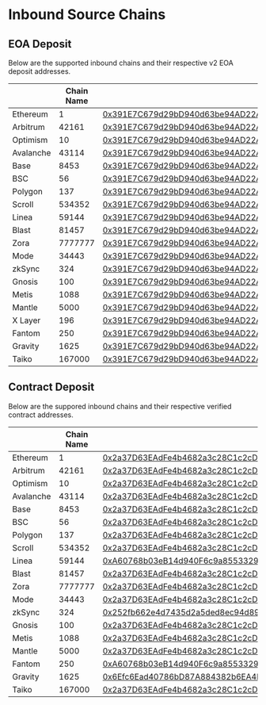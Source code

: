 # Inbound Source Chains

## EOA Deposit

Below are the supported inbound chains and their respective v2 EOA deposit addresses.

| <th className="whitespace-nowrap">Chain Name</th> | <th className="whitespace-nowrap">Native ID</th> | <th className="whitespace-nowrap">Contract Address</th>                                                                          |
| ------------------------------------------------- | ------------------------------------------------ | -------------------------------------------------------------------------------------------------------------------------------- |
| Ethereum                                          | 1                                                | [0x391E7C679d29bD940d63be94AD22A25d25b5A604](https://etherscan.io/address/0x391E7C679d29bD940d63be94AD22A25d25b5A604)            |
| Arbitrum                                          | 42161                                            | [0x391E7C679d29bD940d63be94AD22A25d25b5A604](https://arbiscan.io/address/0x391E7C679d29bD940d63be94AD22A25d25b5A604)             |
| Optimism                                          | 10                                               | [0x391E7C679d29bD940d63be94AD22A25d25b5A604](https://optimistic.etherscan.io/address/0x391E7C679d29bD940d63be94AD22A25d25b5A604) |
| Avalanche                                         | 43114                                            | [0x391E7C679d29bD940d63be94AD22A25d25b5A604](https://snowtrace.io/address/0x391E7C679d29bD940d63be94AD22A25d25b5A604)            |
| Base                                              | 8453                                             | [0x391E7C679d29bD940d63be94AD22A25d25b5A604](https://basescan.org/address/0x391E7C679d29bD940d63be94AD22A25d25b5A604)            |
| BSC                                               | 56                                               | [0x391E7C679d29bD940d63be94AD22A25d25b5A604](https://bscscan.com/address/0x391E7C679d29bD940d63be94AD22A25d25b5A604)             |
| Polygon                                           | 137                                              | [0x391E7C679d29bD940d63be94AD22A25d25b5A604](https://polygonscan.com/address/0x391E7C679d29bD940d63be94AD22A25d25b5A604)         |
| Scroll                                            | 534352                                           | [0x391E7C679d29bD940d63be94AD22A25d25b5A604](https://scrollscan.com/address/0x391E7C679d29bD940d63be94AD22A25d25b5A604)          |
| Linea                                             | 59144                                            | [0x391E7C679d29bD940d63be94AD22A25d25b5A604](https://lineascan.build/address/0x391E7C679d29bD940d63be94AD22A25d25b5A604)         |
| Blast                                             | 81457                                            | [0x391E7C679d29bD940d63be94AD22A25d25b5A604](https://blastscan.io/address/0x391E7C679d29bD940d63be94AD22A25d25b5A604)            |
| Zora                                              | 7777777                                          | [0x391E7C679d29bD940d63be94AD22A25d25b5A604](https://explorer.zora.energy/address/0x391E7C679d29bD940d63be94AD22A25d25b5A604)    |
| Mode                                              | 34443                                            | [0x391E7C679d29bD940d63be94AD22A25d25b5A604](https://modescan.io/address/0x391E7C679d29bD940d63be94AD22A25d25b5A604)             |
| zkSync                                            | 324                                              | [0x391E7C679d29bD940d63be94AD22A25d25b5A604](https://explorer.zksync.io/address/0x391E7C679d29bD940d63be94AD22A25d25b5A604)      |
| Gnosis                                            | 100                                              | [0x391E7C679d29bD940d63be94AD22A25d25b5A604](https://gnosisscan.io/address/0x391E7C679d29bD940d63be94AD22A25d25b5A604)           |
| Metis                                             | 1088                                             | [0x391E7C679d29bD940d63be94AD22A25d25b5A604](https://explorer.metis.io/address/0x391E7C679d29bD940d63be94AD22A25d25b5A604)       |
| Mantle                                            | 5000                                             | [0x391E7C679d29bD940d63be94AD22A25d25b5A604](https://explorer.mantle.xyz/address/0x391E7C679d29bD940d63be94AD22A25d25b5A604)     |
| X Layer                                           | 196                                              | [0x391E7C679d29bD940d63be94AD22A25d25b5A604](https://www.oklink.com/xlayer/address/0x391E7C679d29bD940d63be94AD22A25d25b5A604)   |
| Fantom                                            | 250                                              | [0x391E7C679d29bD940d63be94AD22A25d25b5A604](https://ftmscan.com/address/0x391E7C679d29bD940d63be94AD22A25d25b5A604)             |
| Gravity                                           | 1625                                             | [0x391E7C679d29bD940d63be94AD22A25d25b5A604](https://explorer.gravity.xyz/address/0x391E7C679d29bD940d63be94AD22A25d25b5A604)    |
| Taiko                                             | 167000                                           | [0x391E7C679d29bD940d63be94AD22A25d25b5A604](https://taikoscan.io/address/0x391E7C679d29bD940d63be94AD22A25d25b5A604)     |

## Contract Deposit

Below are the suppored inbound chains and their respective verified contract addresses.

| <th className="whitespace-nowrap">Chain Name</th> | <th className="whitespace-nowrap">Native ID</th> | <th className="whitespace-nowrap">Contract Address</th>                                                                          |
| ------------------------------------------------- | ------------------------------------------------ | -------------------------------------------------------------------------------------------------------------------------------- |
| Ethereum                                          | 1                                                | [0x2a37D63EAdFe4b4682a3c28C1c2cD4F109Cc2762](https://etherscan.io/address/0x2a37D63EAdFe4b4682a3c28C1c2cD4F109Cc2762)            |
| Arbitrum                                          | 42161                                            | [0x2a37D63EAdFe4b4682a3c28C1c2cD4F109Cc2762](https://arbiscan.io/address/0x2a37D63EAdFe4b4682a3c28C1c2cD4F109Cc2762)             |
| Optimism                                          | 10                                               | [0x2a37D63EAdFe4b4682a3c28C1c2cD4F109Cc2762](https://optimistic.etherscan.io/address/0x2a37D63EAdFe4b4682a3c28C1c2cD4F109Cc2762) |
| Avalanche                                         | 43114                                            | [0x2a37D63EAdFe4b4682a3c28C1c2cD4F109Cc2762](https://snowtrace.io/address/0x2a37D63EAdFe4b4682a3c28C1c2cD4F109Cc2762)            |
| Base                                              | 8453                                             | [0x2a37D63EAdFe4b4682a3c28C1c2cD4F109Cc2762](https://basescan.org/address/0x2a37D63EAdFe4b4682a3c28C1c2cD4F109Cc2762)            |
| BSC                                               | 56                                               | [0x2a37D63EAdFe4b4682a3c28C1c2cD4F109Cc2762](https://bscscan.com/address/0x2a37D63EAdFe4b4682a3c28C1c2cD4F109Cc2762)             |
| Polygon                                           | 137                                              | [0x2a37D63EAdFe4b4682a3c28C1c2cD4F109Cc2762](https://polygonscan.com/address/0x2a37D63EAdFe4b4682a3c28C1c2cD4F109Cc2762)         |
| Scroll                                            | 534352                                           | [0x2a37D63EAdFe4b4682a3c28C1c2cD4F109Cc2762](https://scrollscan.com/address/0x2a37D63EAdFe4b4682a3c28C1c2cD4F109Cc2762)          |
| Linea                                             | 59144                                            | [0xA60768b03eB14d940F6c9a8553329B7F9037C91b](https://lineascan.build/address/0xA60768b03eB14d940F6c9a8553329B7F9037C91b)         |
| Blast                                             | 81457                                            | [0x2a37D63EAdFe4b4682a3c28C1c2cD4F109Cc2762](https://blastscan.io/address/0x2a37D63EAdFe4b4682a3c28C1c2cD4F109Cc2762)            |
| Zora                                              | 7777777                                          | [0x2a37D63EAdFe4b4682a3c28C1c2cD4F109Cc2762](https://explorer.zora.energy/address/0x2a37D63EAdFe4b4682a3c28C1c2cD4F109Cc2762)    |
| Mode                                              | 34443                                            | [0x2a37D63EAdFe4b4682a3c28C1c2cD4F109Cc2762](https://modescan.io/address/0x2a37D63EAdFe4b4682a3c28C1c2cD4F109Cc2762)             |
| zkSync                                            | 324                                              | [0x252fb662e4d7435d2a5ded8ec94d8932cf76c178](https://explorer.zksync.io/address/0x252fb662e4d7435d2a5ded8ec94d8932cf76c178)      |
| Gnosis                                            | 100                                              | [0x2a37D63EAdFe4b4682a3c28C1c2cD4F109Cc2762](https://gnosisscan.io/address/0x2a37D63EAdFe4b4682a3c28C1c2cD4F109Cc2762)           |
| Metis                                             | 1088                                             | [0x2a37D63EAdFe4b4682a3c28C1c2cD4F109Cc2762](https://explorer.metis.io/address/0x2a37D63EAdFe4b4682a3c28C1c2cD4F109Cc2762)       |
| Mantle                                            | 5000                                             | [0x2a37D63EAdFe4b4682a3c28C1c2cD4F109Cc2762](https://explorer.mantle.xyz/address/0x2a37D63EAdFe4b4682a3c28C1c2cD4F109Cc2762)     |
| Fantom                                            | 250                                              | [0xA60768b03eB14d940F6c9a8553329B7F9037C91b](https://ftmscan.com/address/0xA60768b03eB14d940F6c9a8553329B7F9037C91b)             |
| Gravity                                           | 1625                                             | [0x6Efc6Ead40786bD87A884382b6EA4BcA3C985e99](https://explorer.gravity.xyz/address/0x6Efc6Ead40786bD87A884382b6EA4BcA3C985e99)    |
| Taiko                                             | 167000                                           | [0x2a37D63EAdFe4b4682a3c28C1c2cD4F109Cc2762](https://taikoscan.io/address/0x2a37D63EAdFe4b4682a3c28C1c2cD4F109Cc2762)     |
